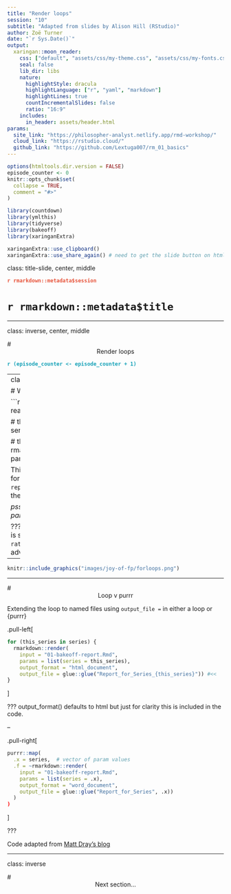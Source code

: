 ```yaml
---
title: "Render loops"
session: "10"
subtitle: "Adapted from slides by Alison Hill (RStudio)"
author: Zoë Turner
date: "`r Sys.Date()`"
output:
  xaringan::moon_reader:
    css: ["default", "assets/css/my-theme.css", "assets/css/my-fonts.css"]
    seal: false 
    lib_dir: libs
    nature:
      highlightStyle: dracula
      highlightLanguage: ["r", "yaml", "markdown"]
      highlightLines: true
      countIncrementalSlides: false
      ratio: "16:9"
    includes:
      in_header: assets/header.html  
params:
  site_link: "https://philosopher-analyst.netlify.app/rmd-workshop/"
  cloud_link: "https://rstudio.cloud/"
  github_link: "https://github.com/Lextuga007/rm_01_basics"
---
```


```r
options(htmltools.dir.version = FALSE)
episode_counter <- 0
knitr::opts_chunk$set(
  collapse = TRUE,   
  comment = "#>"
)
```

```r
library(countdown)
library(ymlthis)
library(tidyverse)
library(bakeoff)
library(xaringanExtra)

xaringanExtra::use_clipboard()
xaringanExtra::use_share_again() # need to get the slide button on html view
```

class: title-slide, center, middle

<span class="fa-stack fa-4x">
  <i class="fa fa-circle fa-stack-2x" style="color: #ffffffcc;"></i>
  <strong class="fa-stack-1x" style="color:#e7553c;">`r rmarkdown::metadata$session`</strong>
</span> 

# `r rmarkdown::metadata$title`

---

class: inverse, center, middle

# <center>Render loops</center>

<span class="fa-stack fa-4x">
  <i class="fa fa-circle fa-stack-2x" style="color: #fff;"></i>
  <strong class="fa-stack-1x" style="color:#17a2b8;">`r (episode_counter <- episode_counter + 1)` </strong>
</span> 

---
class: live-code

# We loop together

```r
ratings <- readr::read_csv(here::here("data/ratings.csv"))

# the setup finds the individual series numbers
series <- sort(unique(ratings$series))

# the loop
for (this_series in series) {
  rmarkdown::render("01-bakeoff-report.Rmd",
         params = list(series = this_series))
}
```

This loop just overwrites the html file (check for the time run). Open file
`01-bakeoff-report.html` and you will see it says `Series 9`, the last series.

_psst...use the code in an R script to see each part_

???
The data loaded into the GitHub repository is split out by series as well as
altogether - `ratings.csv` was originally used in the advanced session. 

---

```r
knitr::include_graphics("images/joy-of-fp/forloops.png")
```

---

# <center>Loop v purrr</center>

Extending the loop to named files using `output_file = ` in either a loop or {purrr}

.pull-left[
```r

for (this_series in series) {
  rmarkdown::render(
    input = "01-bakeoff-report.Rmd",
    params = list(series = this_series), 
    output_format = "html_document", 
    output_file = glue::glue("Report_for_Series_{this_series}")) #<<
}

```
]

???
output_format() defaults to html but just for clarity this is included in the code.



--

.pull-right[

```r
purrr::map(
  .x = series,  # vector of param values
  .f = ~rmarkdown::render(
    input = "01-bakeoff-report.Rmd", 
    params = list(series = .x),  
    output_format = "word_document",
    output_file = glue::glue("Report_for_Series", .x))
  )
)

```

]

??? 

Code adapted from [Matt Dray's blog](https://www.rostrum.blog/2020/03/12/knit-with-params/)

---
class: inverse

# <center>Next section...</center>
